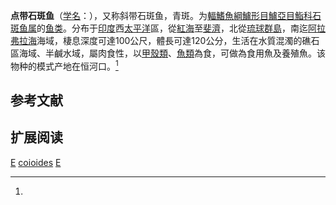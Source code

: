 {{Speciesbox 
| taxon = Epinephelus coioides
| status = NT
| status_system = IUCN3.1
| image = Estuary cod 3.jpg
| authority = Hamilton, 1822<ref name='id7082'>{{cite web| url =http://www.bioinfo.cn/db05/BjdwSpecies.php?action=view&id=7082| title =点带石斑鱼| work =中国动物物种编目数据库| publisher =中国科学院微生物研究所| author =中国科学院动物研究所| accessdate =2009-04-16| deadurl =yes| archiveurl =https://web.archive.org/web/20160305003357/http://www.bioinfo.cn/db05/BjdwSpecies.php?action=view&id=7082| archivedate =2016-03-05}}</ref>
| synonyms = *''Bola coioides''<br /><small>Hamilton, 1822</small>
*''Cephalopholis nebulosus''<br /><small>Valenciennes, 1828</small>
*''Epinephelus coiodes''<br /><small>Hamilton, 1822</small>
*''Epinephelus nebulosus''<br /><small>Valenciennes, 1828</small>
}}

'''点带石斑鱼'''（[[学名|学名]]：{{lang|la|''Epinephelus coioides''}}），又称斜带石斑鱼，青斑。为[[輻鰭魚綱|輻鰭魚綱]][[鱸形目|鱸形目]][[鱸亞目|鱸亞目]][[鮨科|鮨科]][[石斑鱼属|石斑鱼属]]的[[鱼类|鱼类]]。分布于[[印度|印度]]西[[太平洋|太平洋]]區，從[[紅海|紅海]]至[[斐濟|斐濟]]，北從[[琉球群島|琉球群島]]，南迄[[阿拉弗拉海|阿拉弗拉海]]海域，棲息深度可達100公尺，體長可達120公分，生活在水質混濁的礁石區海域、半鹹水域，屬肉食性，以[[甲殼類|甲殼類]]、[[魚類|魚類]]為食，可做為食用魚及養殖魚。该物种的模式产地在恒河口。<ref name='id7082'/>

== 参考文献 ==
{{reflist}}

== 扩展阅读 ==
{{refbegin}}
{{wikispecies-inline|Epinephelus coioides|点带石斑鱼}}
{{refend}}
{{Taxonbar|from=Q591397}}

[[Category:食用魚|E]]
[[Category:石斑鱼属|coioides]]
[[Category:1822年描述的魚類|E]]

{{鲈形目小作品}}